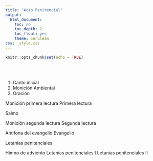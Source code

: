 ```yaml
---
title: "Acto Penitencial"
output:
  html_document:
    toc: no
    toc_depth: 2
    toc_float: yes
    theme: cerulean
css: _style.css
---
```


```r
knitr::opts_chunk$set(echo = TRUE)
```

</br></br>

1. Canto inicial
2. Monición Ambiental
3. Oración 

Monición primera lectura
Primera lectura


Salmo


Monición segunda lectura
Segunda lectura


Antifona del evangelio
Evangelio


Letanias penitenciales


Himno de adviento
Letanias penitenciales I
Letanias penitenciales II


